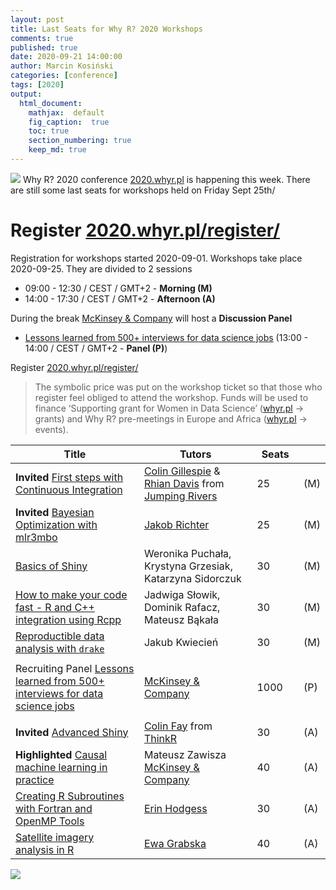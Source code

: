 ```yaml
---
layout: post
title: Last Seats for Why R? 2020 Workshops
comments: true
published: true
date: 2020-09-21 14:00:00
author: Marcin Kosiński
categories: [conference]
tags: [2020]
output:
  html_document:
    mathjax:  default
    fig_caption:  true
    toc: true
    section_numbering: true
    keep_md: true
---
```


<img src="/images/fulls/whyr2020/agenda_workshops_cut.jpg" class="fit image"> Why R? 2020 conference [2020.whyr.pl](https://2020.whyr.pl) is happening this week. There are still some last seats for workshops held on Friday Sept 25th/

# Register [2020.whyr.pl/register/](http://2020.whyr.pl/register/)

Registration for workshops started 2020-09-01. Workshops take place 2020-09-25. They are divided to 2 sessions

- 09:00 - 12:30 / CEST / GMT+2 - **Morning (M)**
- 14:00 - 17:30 / CEST / GMT+2 - **Afternoon (A)**

During the break [McKinsey & Company](https://www.mckinsey.com/pl/careers/careers-in-poland) will host a **Discussion Panel** 

- [Lessons learned from 500+ interviews for data science jobs](https://github.com/WhyR2020/abstracts/tree/master/panel) (13:00 - 14:00 / CEST / GMT+2 - **Panel (P)**)

Register [2020.whyr.pl/register/](http://2020.whyr.pl/register/)

> The symbolic price was put on the workshop ticket so that those who register feel obliged to attend the workshop. Funds will be used to finance 'Supporting grant for Women in Data Science' ([whyr.pl](http://whyr.pl/) -> grants) and Why R? pre-meetings in Europe and Africa ([whyr.pl](http://whyr.pl) -> events).

| Title             |  Tutors         | Seats |  |
|-------------------|-----------------|-------|--|
| **Invited** [First steps with Continuous Integration](https://github.com/WhyR2020/workshops/tree/master/travis) | [Colin Gillespie](https://twitter.com/csgillespie) & [Rhian Davis](https://twitter.com/trianglegirl) from [Jumping Rivers](https://www.jumpingrivers.com/about/) | 25 | (M) |
| **Invited** [Bayesian Optimization with mlr3mbo](https://github.com/WhyR2020/workshops/tree/master/bayesopt) | [Jakob Richter](https://twitter.com/jak0br) | 25 | (M) |
| [Basics of Shiny](https://github.com/WhyR2020/workshops/tree/master/bshiny) | Weronika Puchała, Krystyna Grzesiak, Katarzyna Sidorczuk |  30 | (M) | 
| [How to make your code fast - R and C++ integration using Rcpp](https://github.com/WhyR2020/workshops/tree/master/rcpp) | Jadwiga Słowik, Dominik Rafacz, Mateusz Bąkała | 30 | (M) |
| [Reproductible data analysis with `drake`](https://github.com/WhyR2020/workshops/tree/master/drake) | Jakub Kwiecień | 30 | (M) |
| | | | |
| Recruiting Panel [Lessons learned from 500+ interviews for data science jobs](https://github.com/WhyR2020/abstracts/tree/master/panel) | [McKinsey & Company](https://www.mckinsey.com/pl/careers/careers-in-poland) | 1000 | (P) |
| | | | |
| **Invited** [Advanced Shiny](https://github.com/WhyR2020/workshops/tree/master/ashiny) | [Colin Fay](https://colinfay.me/) from [ThinkR](https://thinkr.fr/) |  30 | (A) |
| **Highlighted** [Causal machine learning in practice](https://github.com/WhyR2020/workshops/tree/master/casual) |  Mateusz Zawisza [McKinsey & Company](https://www.mckinsey.com/pl/careers/careers-in-poland) | 40 | (A) |
| [Creating R Subroutines with Fortran and OpenMP Tools](https://github.com/WhyR2020/workshops/tree/master/openmp) | [Erin Hodgess](https://www.researchgate.net/profile/Erin_Hodgess) | 30 | (A) |
| [Satellite imagery analysis in R](https://github.com/WhyR2020/workshops/tree/master/satellite) | [Ewa Grabska](https://denali.geo.uj.edu.pl/project/rs4for/index.php/pl/ewa-grabska-2/) | 40 | (A) |

<img src="https://raw.githubusercontent.com/WhyR2020/workshops/master/workshops.jpg">
